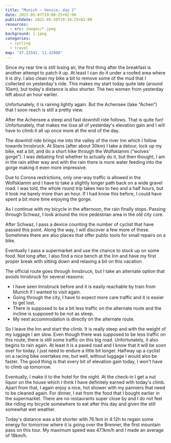 ```yaml
---
title: "Munich — Venice, day 2"
date: 2022-05-07T19:00:25+02:00
publishdate: 2022-05-20T19:34:25+02:00
resources:
  - src: images/*.jpeg
background: 1.jpeg
categories:
  - cycling
  - travel
map: "47.22541, 11.42908"
---
```


Since my rear tire is still losing air, the first thing after the breakfast is
another attempt to patch it up. At least I can do it under a roofed area where
it is dry. I also clean my bike a bit to remove some of the mud that I collected
on yesterday's ride. This makes my start today quite late (around 10am), but
today's distance is also shorter. The two women from yesterday left about an
hour earlier.

Unfortunately, it is raining lightly again. But the Achensee (lake “Achen”) that
I soon reach is still a pretty view.

<Gallery>
  <Rimg src="x1.jpeg" alt="Achensee" />
  <Rimg src="x3.jpeg" alt="Achensee" />
  <Rimg src="4.jpeg" alt="Achensee" />
  <Rimg src="5.jpeg" alt="Achensee" />
</Gallery>

<Pano src="1.jpeg" alt="Achensee" />

After the Achensee a steep and fast downhill ride follows. That is quite fun!
Unfortunately, that makes me lose all of yesterday's elevation gain and I will
have to climb it all up once more at the end of the day.

The downhill ride brings me into the valley of the river Inn which I follow
towards Innsbruck. At Stans (after about 30km) I take a detour, lock up my bike,
eat a bit, and do a short hike through the Wolfsklamm (“wolves' gorge”). I was
debating first whether to actually do it, but then thought, I am in the rain
either way and with the rain there is more water feeding into the gorge making
it even more impressive.

<Gallery>
  <Rimg src="9.jpeg" alt="Wolfsklamm" />
  <Rimg src="10.jpeg" alt="Wolfsklamm" />
  <Rimg src="11.jpeg" alt="Wolfsklamm" />
  <Rimg src="12.jpeg" alt="Wolfsklamm" />
  <Rimg src="13.jpeg" alt="Wolfsklamm" />
  <Rimg src="14.jpeg" alt="Wolfsklamm" />
  <Rimg src="15.jpeg" alt="Wolfsklamm" />
  <Rimg src="16.jpeg" alt="Wolfsklamm" />
</Gallery>

<Rimg src="19.jpeg" caption="On the way back from the Wolfsklamm." />

Due to Corona restrictions, only one-way traffic is allowed in the Wolfsklamm
and I have to take a slightly longer path back on a wide gravel road. I was
told, the whole round trip takes two to two and a half hours, but it took me
barely more than an hour. If I had know this before, I could have spent a bit
more time enjoying the gorge.

As I continue with my bicycle in the afternoon, the rain finally stops. Passing
through Schwaz, I look around the nice pedestrian area in the old city core.

<Gallery>
  <Rimg
    src="20.jpeg"
    caption="A building with typical paintings for this area, called Lüftlmalerei."
  />
  <Rimg src="21.jpeg" alt="Schwaz" />
  <Rimg src="22.jpeg" alt="Schwaz" />
</Gallery>

After Schwaz, I pass a device counting the number of cyclist that have passed
this point. Along the way, I will discover a few more of these. Sometimes there
are also places that offer public tools for small repairs on a bike.

<Rimg src="25.jpeg" caption="Some tools for small bike repairs." />

Eventually I pass a supermarket and use the chance to stock up on some food.
Not long after, I also find a nice bench at the Inn and have my first proper
break with sitting down and relaxing a bit on this vacation

<Gallery>
  <Rimg src="26.jpeg" alt="Bench where I had a break." />
  <Rimg src="27.jpeg" alt="Approaching Hall in Tirol" />
</Gallery>

The official route goes through Innsbruck, but I take an alternate option that
avoids Innsbruck for several reasons:

- I have seen Innsbruck before and it is easily reachable by train from Munich
  if I wanted to visit again.
- Going through the city, I have to expect more care traffic and it is easier to
  get lost.
- There is supposed to be a bit less traffic on the alternate route and the
  incline is supposed to be not as steep.
- My next accommodation is directly on the alternate route.

So I leave the Inn and start the climb. It is really steep and with the weight
of my luggage I am slow. Even though there was supposed to be less traffic on
this route, there is still some traffic on this big road. Unfortunately, it also
begins to rain again. At least it is a paved road and I know that it will be
soon over for today. I just need to endure a little bit longer. Halfway up
a cyclist on a racing bike overtakes me, but well, without luggage I would also
be faster. The good thing is that every bit of elevation gain today, I won't
have to climb up tomorrow.

<Rimg
  src="28.jpeg"
  caption="Slowly gaining elevation and leaving Innsbruck in the valley below me."
/>

Eventually, I make it to the hotel for the night. At the check-in I get a nut
liquor on the house which I think I have definitely earned with today's climb.
Apart from that, I again enjoy a nice, hot shower with my panniers that need to
be cleaned again. For dinner, I eat from the food that I bought earlier in the
supermarket. There are no restaurants super close by and I do not feel like
riding my bicycle somewhere to eat after this day and given the still somewhat
wet weather.

<GpxTrack src="20220507.gpx" />

Today's distance was a bit shorter with 76.1km in 4:12h to regain some energy
for tomorrow where it is going over the Brenner, the first mountain pass on this
tour. My maximum speed was 47.1km/h and I made an average of 18km/h.

<ElevationProfile src="20220507.gpx" />

<Nextday />
